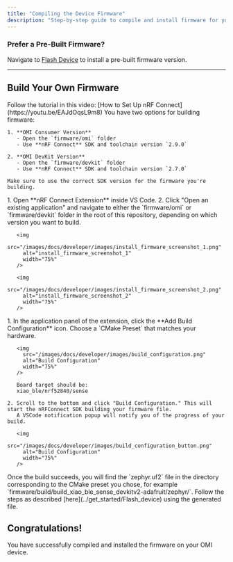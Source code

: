 ```yaml
---
title: "Compiling the Device Firmware"
description: "Step-by-step guide to compile and install firmware for your OMI device."
---
```


### Prefer a Pre-Built Firmware?

Navigate to [Flash Device](https://docs.omi.me/docs/get_started/Flash_device) to install a pre-built firmware version.

---

## Build Your Own Firmware

<Steps>
  <Step title="Set Up nRF Connect">
    Follow the tutorial in this video:
    [How to Set Up nRF Connect](https://youtu.be/EAJdOqsL9m8)
  </Step>

  <Step title="Choose Your Firmware Version">
    You have two options for building firmware:

    1. **OMI Consumer Version**
       - Open the `firmware/omi` folder
       - Use **nRF Connect** SDK and toolchain version `2.9.0`

    2. **OMI DevKit Version**
       - Open the `firmware/devkit` folder
       - Use **nRF Connect** SDK and toolchain version `2.7.0`

    Make sure to use the correct SDK version for the firmware you're building.
  </Step>

  <Step title="Open the Firmware Application">
    1. Open **nRF Connect Extension** inside VS Code.
    2. Click "Open an existing application" and navigate to either the `firmware/omi` or `firmware/devkit` folder in the root of this repository, depending on which version you want to build.

       <img
         src="/images/docs/developer/images/install_firmware_screenshot_1.png"
         alt="install_firmware_screenshot_1"
         width="75%"
       />

       <img
         src="/images/docs/developer/images/install_firmware_screenshot_2.png"
         alt="install_firmware_screenshot_2"
         width="75%"
       />
  </Step>

  <Step title="Add a Build Configuration">
    1. In the application panel of the extension, click the **Add Build Configuration** icon. Choose a `CMake Preset` that matches your hardware.

       <img
         src="/images/docs/developer/images/build_configuration.png"
         alt="Build Configuration"
         width="75%"
       />

       Board target should be:
       xiao_ble/nrf52840/sense

    2. Scroll to the bottom and click "Build Configuration." This will start the nRFConnect SDK building your firmware file.
       A VSCode notification popup will notify you of the progress of your build.

       <img
         src="/images/docs/developer/images/build_configuration_button.png"
         alt="Build Configuration"
         width="75%"
       />
  </Step>

  <Step title="Locate the Compiled Firmware">
    Once the build succeeds, you will find the `zephyr.uf2` file in the directory corresponding to the CMake preset you chose, for example `firmware/build/build_xiao_ble_sense_devkitv2-adafruit/zephyr/`.
  </Step>

  <Step title="Flash the Firmware">
    Follow the steps as described [here](../get_started/Flash_device) using the generated file.
  </Step>
</Steps>

## Congratulations!

You have successfully compiled and installed the firmware on your OMI device.
